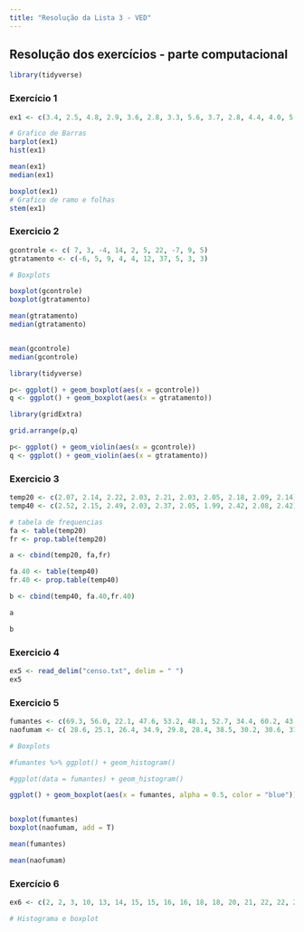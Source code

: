 ```yaml
---
title: "Resolução da Lista 3 - VED"
---
```


## Resolução dos exercícios - parte computacional
```r
library(tidyverse)

```


### Exercício 1
```r
ex1 <- c(3.4, 2.5, 4.8, 2.9, 3.6, 2.8, 3.3, 5.6, 3.7, 2.8, 4.4, 4.0, 5.2, 3.0, 4.8)

# Grafico de Barras
barplot(ex1)
hist(ex1)

mean(ex1)
median(ex1)

boxplot(ex1)
# Grafico de ramo e folhas
stem(ex1)

```

### Exercicio 2
```r
gcontrole <- c( 7, 3, -4, 14, 2, 5, 22, -7, 9, 5)
gtratamento <- c(-6, 5, 9, 4, 4, 12, 37, 5, 3, 3)

# Boxplots

boxplot(gcontrole)
boxplot(gtratamento)

mean(gtratamento)
median(gtratamento)


mean(gcontrole)
median(gcontrole)

library(tidyverse)

p<- ggplot() + geom_boxplot(aes(x = gcontrole))
q <- ggplot() + geom_boxplot(aes(x = gtratamento))

library(gridExtra)

grid.arrange(p,q)

p<- ggplot() + geom_violin(aes(x = gcontrole)) 
q <- ggplot() + geom_violin(aes(x = gtratamento))


```


### Exercicio 3
```r
temp20 <- c(2.07, 2.14, 2.22, 2.03, 2.21, 2.03, 2.05, 2.18, 2.09, 2.14)
temp40 <- c(2.52, 2.15, 2.49, 2.03, 2.37, 2.05, 1.99, 2.42, 2.08, 2.42)

# tabela de frequencias
fa <- table(temp20)
fr <- prop.table(temp20)

a <- cbind(temp20, fa,fr)

fa.40 <- table(temp40)
fr.40 <- prop.table(temp40)

b <- cbind(temp40, fa.40,fr.40)
```
```r
a
```

```r
b
```
### Exercicio 4
```r
ex5 <- read_delim("censo.txt", delim = " ")
ex5

```



### Exercicio 5
```r
fumantes <- c(69.3, 56.0, 22.1, 47.6, 53.2, 48.1, 52.7, 34.4, 60.2, 43.8, 23.2, 13.8 )
naofumam <- c( 28.6, 25.1, 26.4, 34.9, 29.8, 28.4, 38.5, 30.2, 30.6, 31.8, 41.6, 21.1, 36.0, 37.9, 13.9) 

# Boxplots

#fumantes %>% ggplot() + geom_histogram()

#ggplot(data = fumantes) + geom_histogram()

ggplot() + geom_boxplot(aes(x = fumantes, alpha = 0.5, color = "blue")) + geom_boxplot(aes(x = naofumam , alpha = 0.5, fill = "blue"))


boxplot(fumantes)
boxplot(naofumam, add = T)

mean(fumantes)

mean(naofumam)

```


### Exercício 6
```r
ex6 <- c(2, 2, 3, 10, 13, 14, 15, 15, 16, 16, 18, 18, 20, 21, 22, 22, 23, 24, 25, 25, 26, 27, 29, 29, 30, 32, 36, 42,44, 45, 45, 46, 48, 52, 58, 59, 61, 61, 61, 65, 66, 66, 68, 75, 78, 80, 89, 90, 92, 97)

# Histograma e boxplot
```


